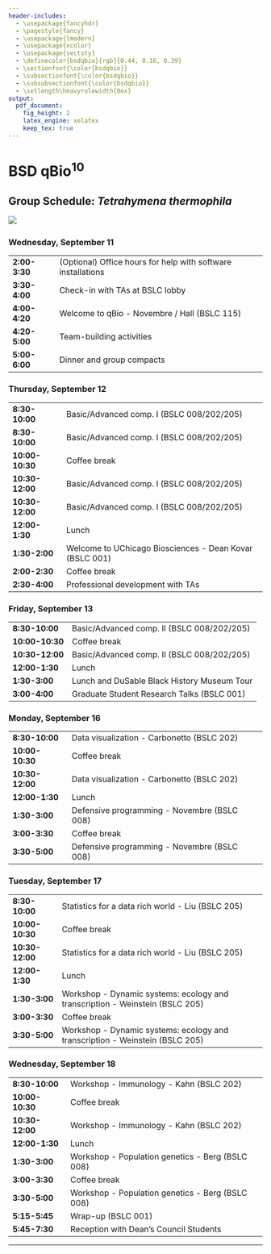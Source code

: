 ```yaml
---
header-includes:
  - \usepackage{fancyhdr}
  - \pagestyle{fancy}
  - \usepackage{lmodern}
  - \usepackage{xcolor}
  - \usepackage{sectsty}
  - \definecolor{bsdqbio}{rgb}{0.44, 0.16, 0.39}
  - \sectionfont{\color{bsdqbio}}
  - \subsectionfont{\color{bsdqbio}}
  - \subsubsectionfont{\color{bsdqbio}}
  - \setlength\heavyrulewidth{0ex}
output:
  pdf_document:
    fig_height: 2
    latex_engine: xelatex
    keep_tex: true
---
```

# BSD qBio$^{10}$ 

## Group Schedule: *Tetrahymena thermophila*
 ![](https://github.com/StefanoAllesina/BSD-QBio5/raw/master/logo_group/Tetrahymena_thermophila.png)     

### Wednesday, September 11 

------------------    -------------------------------------------------------------------------------
**2:00-3:30**         (Optional) Office hours for help with software installations                   
**3:30-4:00**         Check-in with TAs at BSLC lobby                                                
**4:00-4:20**         Welcome to qBio - Novembre / Hall (BSLC 115)                                   
**4:20-5:00**         Team-building activities                                                       
**5:00-6:00**         Dinner and group compacts                                                      
------------------    -------------------------------------------------------------------------------

### Thursday, September 12 

------------------    -------------------------------------------------------------------------------
**8:30-10:00**        Basic/Advanced comp. I (BSLC 008/202/205)                                      
**8:30-10:00**        Basic/Advanced comp. I (BSLC 008/202/205)                                      
**10:00-10:30**       Coffee break                                                                   
**10:30-12:00**       Basic/Advanced comp. I (BSLC 008/202/205)                                      
**10:30-12:00**       Basic/Advanced comp. I (BSLC 008/202/205)                                      
**12:00-1:30**        Lunch                                                                          
**1:30-2:00**         Welcome to UChicago Biosciences - Dean Kovar (BSLC 001)                        
**2:00-2:30**         Coffee break                                                                   
**2:30-4:00**         Professional development with TAs                                              
------------------    -------------------------------------------------------------------------------

### Friday, September 13 

------------------    -------------------------------------------------------------------------------
**8:30-10:00**        Basic/Advanced comp. II (BSLC 008/202/205)                                     
**10:00-10:30**       Coffee break                                                                   
**10:30-12:00**       Basic/Advanced comp. II (BSLC 008/202/205)                                     
**12:00-1:30**        Lunch                                                                          
**1:30-3:00**          Lunch and DuSable Black History Museum Tour                                   
**3:00-4:00**         Graduate Student Research Talks (BSLC 001)                                     
------------------    -------------------------------------------------------------------------------

### Monday, September 16 

------------------    -------------------------------------------------------------------------------
**8:30-10:00**        Data visualization - Carbonetto (BSLC 202)                                     
**10:00-10:30**       Coffee break                                                                   
**10:30-12:00**       Data visualization - Carbonetto (BSLC 202)                                     
**12:00-1:30**        Lunch                                                                          
**1:30-3:00**         Defensive programming - Novembre (BSLC 008)                                    
**3:00-3:30**         Coffee break                                                                   
**3:30-5:00**         Defensive programming - Novembre (BSLC 008)                                    
------------------    -------------------------------------------------------------------------------

### Tuesday, September 17 

------------------    -------------------------------------------------------------------------------
**8:30-10:00**        Statistics for a data rich world - Liu (BSLC 205)                              
**10:00-10:30**       Coffee break                                                                   
**10:30-12:00**       Statistics for a data rich world - Liu (BSLC 205)                              
**12:00-1:30**        Lunch                                                                          
**1:30-3:00**         Workshop - Dynamic systems: ecology and transcription  - Weinstein (BSLC 205)  
**3:00-3:30**         Coffee break                                                                   
**3:30-5:00**         Workshop - Dynamic systems: ecology and transcription  - Weinstein (BSLC 205)  
------------------    -------------------------------------------------------------------------------

### Wednesday, September 18 

------------------    -------------------------------------------------------------------------------
**8:30-10:00**        Workshop - Immunology - Kahn (BSLC 202)                                        
**10:00-10:30**       Coffee break                                                                   
**10:30-12:00**       Workshop - Immunology - Kahn (BSLC 202)                                        
**12:00-1:30**        Lunch                                                                          
**1:30-3:00**         Workshop - Population genetics - Berg (BSLC 008)                               
**3:00-3:30**         Coffee break                                                                   
**3:30-5:00**         Workshop - Population genetics - Berg (BSLC 008)                               
**5:15-5:45**         Wrap-up (BSLC 001)                                                             
**5:45-7:30**         Reception with Dean's Council Students                                         
------------------    -------------------------------------------------------------------------------



-------

